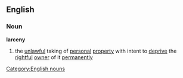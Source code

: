==English==
===Noun===
'''larceny'''

#the [[unlawful]] taking of [[personal]] [[property]] with intent to [[deprive]] the [[rightful]] [[owner]] of it [[permanently]]

[[Category:English nouns]]